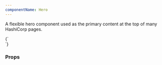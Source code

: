```yaml
---
componentName: Hero
---
```


A flexible hero component used as the primary content at the top of many HashiCorp pages.

<LiveComponent>
{`
  <section>
    <div>
      <Hero
        backgroundColor={'black'}
        appearance={'dark'}
        theme={'security'}
        eyebrow={'EYEBROW'}
        heading={'Display copy'}
        description={'Body copy, pharetra pellentesque sed elementum risus accumsan et. Tristique tortor, morbi vivamus nibh mollis. Ultrices aliquet sit nibh consequat quam'}
        actions={{
          ctas: [
            {
              title: 'View tutorials',
              href: '/tutorials',
            },
            {
              title: 'View documentation',
              href: '/docs',
              type: 'standalone-link'
            }
          ]
        }}
        url={"https://hashicorp.wistia.com/medias/glovs5atuj"}
        smallImage={'https://www.datocms-assets.com/2885/1669764461-security-small.svg'}
        mediumImage={'https://www.datocms-assets.com/2885/1669764461-security-small.svg'}
        largeImage={'https://www.datocms-assets.com/2885/1669764465-security.svg'}
      />
    </div>
  </section>
`}
</LiveComponent>

<UsageDetails packageJson={packageJson} />

### Props

<PropsTable props={componentProps} />

